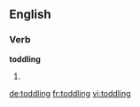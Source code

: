 ==English==

===Verb===
'''toddling'''
# {{present participle of|toddle}}

[[de:toddling]]
[[fr:toddling]]
[[vi:toddling]]